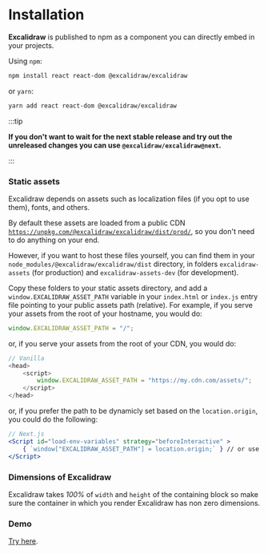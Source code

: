 # Installation

**Excalidraw** is published to npm as a component you can directly embed in your projects.

Using `npm`:

```bash
npm install react react-dom @excalidraw/excalidraw
```

or `yarn`:

```bash
yarn add react react-dom @excalidraw/excalidraw
```

:::tip

**If you don't want to wait for the next stable release and try out the unreleased changes you can use `@excalidraw/excalidraw@next`.**

:::

### Static assets

Excalidraw depends on assets such as localization files (if you opt to use them), fonts, and others.

By default these assets are loaded from a public CDN [`https://unpkg.com/@excalidraw/excalidraw/dist/prod/`](https://unpkg.com/@excalidraw/excalidraw/dist/prod/), so you don't need to do anything on your end.

However, if you want to host these files yourself, you can find them in your `node_modules/@excalidraw/excalidraw/dist` directory, in folders `excalidraw-assets` (for production) and `excalidraw-assets-dev` (for development).

Copy these folders to your static assets directory, and add a `window.EXCALIDRAW_ASSET_PATH` variable in your `index.html` or `index.js` entry file pointing to your public assets path (relative). For example, if you serve your assets from the root of your hostname, you would do:

```js
window.EXCALIDRAW_ASSET_PATH = "/";
```

or, if you serve your assets from the root of your CDN, you would do:

```js
// Vanilla
<head>
    <script>
        window.EXCALIDRAW_ASSET_PATH = "https://my.cdn.com/assets/";
    </script>    
</head>
```

or, if you prefer the path to be dynamicly set based on the `location.origin`, you could do the following:

```jsx
// Next.js
<Script id="load-env-variables" strategy="beforeInteractive" >
    { `window["EXCALIDRAW_ASSET_PATH"] = location.origin;` } // or use just "/"!
</Script>
```


### Dimensions of Excalidraw

Excalidraw takes _100%_ of `width` and `height` of the containing block so make sure the container in which you render Excalidraw has non zero dimensions.

### Demo

[Try here](https://codesandbox.io/s/excalidraw-ehlz3).
